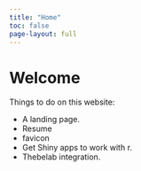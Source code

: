 ```yaml
---
title: "Home"
toc: false
page-layout: full
---
```


# Welcome
Things to do on this website:

* A landing page.
* Resume
* favicon
* Get Shiny apps to work with r.
* Thebelab integration.

